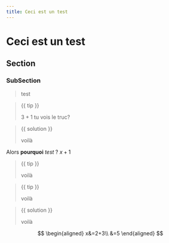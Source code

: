 ```yaml
---
title: Ceci est un test
---
```


# Ceci est un test

## Section

### SubSection

> test

> {{ tip }}
>
> $3+1$
> tu vois le truc?

> {{ solution }}
>
> voilà

Alors **pourquoi** _test_ ? $x+1$

> {{ tip }}
>
> voilà

> {{ tip }}
>
> voilà

> {{ solution }}
>
> voilà

$$
\begin{aligned}
x&=2+3\\
&=5
\end{aligned}
$$
